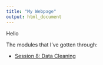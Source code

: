```yaml
---
title: "My Webpage"
output: html_document
---
```


Hello

The modules that I've gotten through:

- [Session 8: Data Cleaning](sesion-8-cleaning.html)
